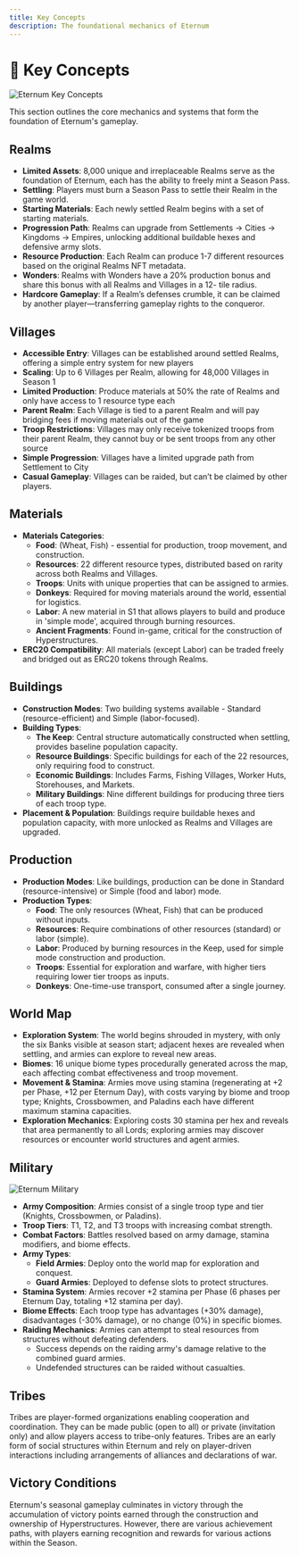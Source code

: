 ```yaml
---
title: Key Concepts
description: The foundational mechanics of Eternum
---
```


# 🔑 Key Concepts

<img src="/images/covers/07.png" alt="Eternum Key Concepts" className="w-full rounded-lg my-6" />

This section outlines the core mechanics and systems that form the foundation of Eternum's gameplay.

## Realms

- **Limited Assets**: 8,000 unique and irreplaceable Realms serve as the foundation of Eternum, each has the ability to
  freely mint a Season Pass.
- **Settling**: Players must burn a Season Pass to settle their Realm in the game world.
- **Starting Materials**: Each newly settled Realm begins with a set of starting materials.
- **Progression Path**: Realms can upgrade from Settlements → Cities → Kingdoms → Empires, unlocking additional
  buildable hexes and defensive army slots.
- **Resource Production**: Each Realm can produce 1-7 different resources based on the original Realms NFT metadata.
- **Wonders**: Realms with Wonders have a 20% production bonus and share this bonus with all Realms and Villages in a
  12- tile radius.
- **Hardcore Gameplay**: If a Realm’s defenses crumble, it can be claimed by another player—transferring gameplay rights
  to the conqueror.

## Villages

- **Accessible Entry**: Villages can be established around settled Realms, offering a simple entry system for new
  players
- **Scaling**: Up to 6 Villages per Realm, allowing for 48,000 Villages in Season 1
- **Limited Production**: Produce materials at 50% the rate of Realms and only have access to 1 resource type each
- **Parent Realm**: Each Village is tied to a parent Realm and will pay bridging fees if moving materials out of the
  game
- **Troop Restrictions**: Villages may only receive tokenized troops from their parent Realm, they cannot buy or be sent
  troops from any other source
- **Simple Progression**: Villages have a limited upgrade path from Settlement to City
- **Casual Gameplay**: Villages can be raided, but can’t be claimed by other players.

## Materials

- **Materials Categories**:
  - **Food**: (Wheat, Fish) - essential for production, troop movement, and construction.
  - **Resources**: 22 different resource types, distributed based on rarity across both Realms and Villages.
  - **Troops**: Units with unique properties that can be assigned to armies.
  - **Donkeys**: Required for moving materials around the world, essential for logistics.
  - **Labor**: A new material in S1 that allows players to build and produce in 'simple mode', acquired through burning
    resources.
  - **Ancient Fragments**: Found in-game, critical for the construction of Hyperstructures.
- **ERC20 Compatibility**: All materials (except Labor) can be traded freely and bridged out as ERC20 tokens through
  Realms.

## Buildings

- **Construction Modes**: Two building systems available - Standard (resource-efficient) and Simple (labor-focused).
- **Building Types**:
  - **The Keep**: Central structure automatically constructed when settling, provides baseline population capacity.
  - **Resource Buildings**: Specific buildings for each of the 22 resources, only requiring food to construct.
  - **Economic Buildings**: Includes Farms, Fishing Villages, Worker Huts, Storehouses, and Markets.
  - **Military Buildings**: Nine different buildings for producing three tiers of each troop type.
- **Placement & Population**: Buildings require buildable hexes and population capacity, with more unlocked as Realms
  and Villages are upgraded.

## Production

- **Production Modes**: Like buildings, production can be done in Standard (resource-intensive) or Simple (food and
  labor) mode.
- **Production Types**:
  - **Food**: The only resources (Wheat, Fish) that can be produced without inputs.
  - **Resources**: Require combinations of other resources (standard) or labor (simple).
  - **Labor**: Produced by burning resources in the Keep, used for simple mode construction and production.
  - **Troops**: Essential for exploration and warfare, with higher tiers requiring lower tier troops as inputs.
  - **Donkeys**: One-time-use transport, consumed after a single journey.

## World Map

- **Exploration System**: The world begins shrouded in mystery, with only the six Banks visible at season start;
  adjacent hexes are revealed when settling, and armies can explore to reveal new areas.
- **Biomes**: 16 unique biome types procedurally generated across the map, each affecting combat effectiveness and troop
  movement.
- **Movement & Stamina**: Armies move using stamina (regenerating at +2 per Phase, +12 per Eternum Day), with costs varying by biome
  and troop type; Knights, Crossbowmen, and Paladins each have different maximum stamina capacities.
- **Exploration Mechanics**: Exploring costs 30 stamina per hex and reveals that area permanently to all Lords;
  exploring armies may discover resources or encounter world structures and agent armies.

## Military

<img src="/images/covers/04.png" alt="Eternum Military" className="w-full rounded-lg my-6" />

- **Army Composition**: Armies consist of a single troop type and tier (Knights, Crossbowmen, or Paladins).
- **Troop Tiers**: T1, T2, and T3 troops with increasing combat strength.
- **Combat Factors**: Battles resolved based on army damage, stamina modifiers, and biome effects.
- **Army Types**:
  - **Field Armies**: Deploy onto the world map for exploration and conquest.
  - **Guard Armies**: Deployed to defense slots to protect structures.
- **Stamina System**: Armies recover +2 stamina per Phase (6 phases per Eternum Day, totaling +12 stamina per day).
- **Biome Effects**: Each troop type has advantages (+30% damage), disadvantages (-30% damage), or no change (0%) in
  specific biomes.
- **Raiding Mechanics**: Armies can attempt to steal resources from structures without defeating defenders.
  - Success depends on the raiding army's damage relative to the combined guard armies.
  - Undefended structures can be raided without casualties.

## Tribes

Tribes are player-formed organizations enabling cooperation and coordination. They can be made public (open to all) or
private (invitation only) and allow players access to tribe-only features. Tribes are an early form of social structures
within Eternum and rely on player-driven interactions including arrangements of alliances and declarations of war.

## Victory Conditions

Eternum's seasonal gameplay culminates in victory through the accumulation of victory points earned through the
construction and ownership of Hyperstructures. However, there are various achievement paths, with players earning
recognition and rewards for various actions within the Season.
